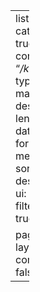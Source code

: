 ---
listing:
  - categories: true
    contents: "*/kr/*.ipynb"
    type: default
    max-description-length: 250
    date-format: medium
    sort: "date desc"
    sort-ui: true
    filter-ui: true

page-layout: full
comments: false
---